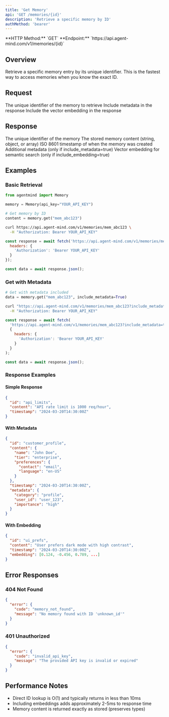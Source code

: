 ```yaml
---
title: 'Get Memory'
api: 'GET /memories/{id}'
description: 'Retrieve a specific memory by ID'
authMethod: 'bearer'
---
```


<Note>
  **HTTP Method:** `GET`  
  **Endpoint:** `https://api.agent-mind.com/v1/memories/{id}`
</Note>

## Overview

Retrieve a specific memory entry by its unique identifier. This is the fastest way to access memories when you know the exact ID.

## Request

<ParamField path="id" type="string" required>
  The unique identifier of the memory to retrieve
</ParamField>

<ParamField query="include_metadata" type="boolean" default="false">
  Include metadata in the response
</ParamField>

<ParamField query="include_embedding" type="boolean" default="false">
  Include the vector embedding in the response
</ParamField>

## Response

<ResponseField name="id" type="string">
  The unique identifier of the memory
</ResponseField>

<ResponseField name="content" type="any">
  The stored memory content (string, object, or array)
</ResponseField>

<ResponseField name="timestamp" type="string">
  ISO 8601 timestamp of when the memory was created
</ResponseField>

<ResponseField name="metadata" type="object">
  Additional metadata (only if include_metadata=true)
</ResponseField>

<ResponseField name="embedding" type="array">
  Vector embedding for semantic search (only if include_embedding=true)
</ResponseField>

## Examples

### Basic Retrieval

<CodeGroup>

```python Python
from agentmind import Memory

memory = Memory(api_key="YOUR_API_KEY")

# Get memory by ID
content = memory.get("mem_abc123")
```

```bash cURL
curl https://api.agent-mind.com/v1/memories/mem_abc123 \
  -H "Authorization: Bearer YOUR_API_KEY"
```

```javascript JavaScript
const response = await fetch('https://api.agent-mind.com/v1/memories/mem_abc123', {
  headers: {
    'Authorization': 'Bearer YOUR_API_KEY'
  }
});

const data = await response.json();
```

</CodeGroup>

### Get with Metadata

<CodeGroup>

```python Python
# Get with metadata included
data = memory.get("mem_abc123", include_metadata=True)
```

```bash cURL
curl "https://api.agent-mind.com/v1/memories/mem_abc123?include_metadata=true" \
  -H "Authorization: Bearer YOUR_API_KEY"
```

```javascript JavaScript
const response = await fetch(
  'https://api.agent-mind.com/v1/memories/mem_abc123?include_metadata=true',
  {
    headers: {
      'Authorization': 'Bearer YOUR_API_KEY'
    }
  }
);

const data = await response.json();
```

</CodeGroup>

### Response Examples

#### Simple Response

```json
{
  "id": "api_limits",
  "content": "API rate limit is 1000 req/hour",
  "timestamp": "2024-03-20T14:30:00Z"
}
```

#### With Metadata

```json
{
  "id": "customer_profile",
  "content": {
    "name": "John Doe",
    "tier": "enterprise",
    "preferences": {
      "contact": "email",
      "language": "en-US"
    }
  },
  "timestamp": "2024-03-20T14:30:00Z",
  "metadata": {
    "category": "profile",
    "user_id": "user_123",
    "importance": "high"
  }
}
```

#### With Embedding

```json
{
  "id": "ui_prefs",
  "content": "User prefers dark mode with high contrast",
  "timestamp": "2024-03-20T14:30:00Z",
  "embedding": [0.124, -0.456, 0.789, ...]
}
```

## Error Responses

### 404 Not Found

```json
{
  "error": {
    "code": "memory_not_found",
    "message": "No memory found with ID 'unknown_id'"
  }
}
```

### 401 Unauthorized

```json
{
  "error": {
    "code": "invalid_api_key",
    "message": "The provided API key is invalid or expired"
  }
}
```

## Performance Notes

- Direct ID lookup is O(1) and typically returns in less than 10ms
- Including embeddings adds approximately 2-5ms to response time
- Memory content is returned exactly as stored (preserves types)